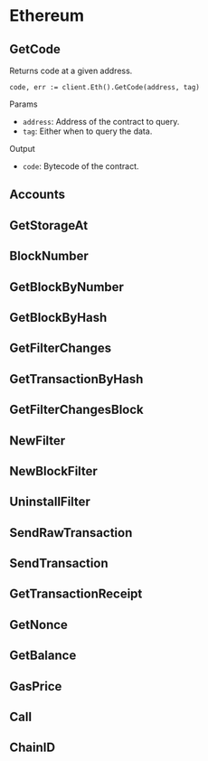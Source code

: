 
# Ethereum

## GetCode

Returns code at a given address.

```
code, err := client.Eth().GetCode(address, tag)
```

Params

- `address`: Address of the contract to query.
- `tag`: Either when to query the data.

Output

- `code`: Bytecode of the contract.

## Accounts

## GetStorageAt

## BlockNumber

## GetBlockByNumber

## GetBlockByHash

## GetFilterChanges

## GetTransactionByHash

## GetFilterChangesBlock

## NewFilter

## NewBlockFilter

## UninstallFilter

## SendRawTransaction

## SendTransaction

## GetTransactionReceipt

## GetNonce

## GetBalance 

## GasPrice

## Call

## ChainID
